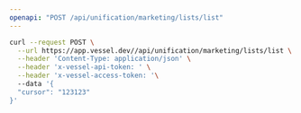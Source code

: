 ```yaml
---
openapi: "POST /api/unification/marketing/lists/list"
---
```


<RequestExample>

```bash Request
curl --request POST \
  --url https://app.vessel.dev//api/unification/marketing/lists/list \
  --header 'Content-Type: application/json' \
  --header 'x-vessel-api-token: ' \
  --header 'x-vessel-access-token: '\ 
  --data '{
  "cursor": "123123"
}'
```

</RequestExample>


      